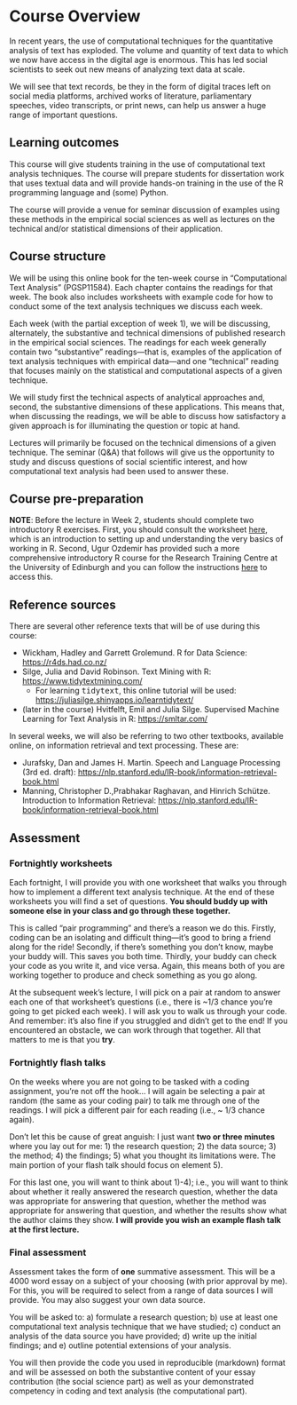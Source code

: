 # Course Overview {.unnumbered}

In recent years, the use of computational techniques for the quantitative analysis of text has exploded. The volume and quantity of text data to which we now have access in the digital age is enormous. This has led social scientists to seek out new means of analyzing text data at scale. 

We will see that text records, be they in the form of digital traces left on social media platforms, archived works of literature, parliamentary speeches, video transcripts, or print news, can help us answer a huge range of important questions.

## Learning outcomes {.unnumbered}

This course will give students training in the use of computational text analysis techniques. The course will prepare students for dissertation work that uses textual data and will provide hands-on training in the use of the R programming language and (some) Python. 

The course will provide a venue for seminar discussion of examples using these methods in the empirical social sciences as well as lectures on the technical and/or statistical dimensions of their application.

## Course structure {.unnumbered}

We will be using this online book for the ten-week course in "Computational Text Analysis" (PGSP11584). Each chapter contains the readings for that week. The book also includes worksheets with example code for how to conduct some of the text analysis techniques we discuss each week. 

Each week (with the partial exception of week 1), we will be discussing, alternately, the substantive and technical dimensions of published research in the empirical social sciences. The readings for each week generally contain two "substantive" readings---that is, examples of the application of text analysis techniques with empirical data---and one "technical" reading that focuses mainly on the statistical and computational aspects of a given technique. 

We will study first the technical aspects of analytical approaches and, second, the substantive dimensions of these applications. This means that, when discussing the readings, we will be able to discuss how satisfactory a given approach is for illuminating the question or topic at hand. 

Lectures will primarily be focused on the technical dimensions of a given technique. The seminar (Q&A) that follows will give us the opportunity to study and discuss questions of social scientific interest, and how computational text analysis had been used to answer these.

## Course pre-preparation {.unnumbered}

**NOTE**: Before the lecture in Week 2, students should complete two introductory R exercises. First, you should consult the worksheet [here](https://cjbarrie.github.io/CTA-ED/introduction-to-r.html), which is an introduction to setting up and understanding the very basics of working in R. Second, Ugur Ozdemir has provided such a more comprehensive introductory R course for the Research Training Centre at the University of Edinburgh and you can follow the instructions [here](https://research-training-centre.sps.ed.ac.uk/micro-methods/) to access this.

## Reference sources {.unnumbered}

There are several other reference texts that will be of use during this course:

- Wickham, Hadley and Garrett Grolemund. R for Data Science: [https://r4ds.had.co.nz/](https://r4ds.had.co.nz/)
- Silge, Julia and David Robinson. Text Mining with R: [https://www.tidytextmining.com/](https://www.tidytextmining.com/)
  - For learning <tt>tidytext</tt>, this online tutorial will be used: [https://juliasilge.shinyapps.io/learntidytext/](https://juliasilge.shinyapps.io/learntidytext/)
- (later in the course) Hvitfelft, Emil and Julia Silge. Supervised Machine Learning for Text Analysis in R: [https://smltar.com/](https://smltar.com/)

In several weeks, we will also be referring to two other textbooks, available online, on information retrieval and text processing. These are:

- Jurafsky, Dan and James H. Martin. Speech and Language Processing (3rd ed. draft): [https://nlp.stanford.edu/IR-book/information-retrieval-book.html](https://nlp.stanford.edu/IR-book/information-retrieval-book.html)
- Manning, Christopher D.,Prabhakar Raghavan, and Hinrich Schütze. Introduction to Information Retrieval: [https://nlp.stanford.edu/IR-book/information-retrieval-book.html](https://nlp.stanford.edu/IR-book/information-retrieval-book.html)

## Assessment {.unnumbered}

### Fortnightly worksheets {.unnumbered}

Each fortnight, I will provide you with one worksheet that walks you through how to implement a different text analysis technique. At the end of these worksheets you will find a set of questions. **You should buddy up with someone else in your class and go through these together.**

This is called "pair programming" and there's a reason we do this. Firstly, coding can be an isolating and difficult thing---it's good to bring a friend along for the ride! Secondly, if there's something you don't know, maybe your buddy will. This saves you both time. Thirdly, your buddy can check your code as you write it, and vice versa. Again, this means both of you are working together to produce and check something as you go along.

At the subsequent week's lecture, I will pick on a pair at random to answer each one of that worksheet's questions (i.e., there is ~1/3 chance you're going to get picked each week). I will ask you to walk us through your code. And remember: it's also fine if you struggled and didn't get to the end! If you encountered an obstacle, we can work through that together. All that matters to me is that you **try**.

### Fortnightly flash talks {.unnumbered}

On the weeks where you are not going to be tasked with a coding assignment, you're not off the hook... I will again be selecting a pair at random (the same as your coding pair) to talk me through one of the readings. I will pick a different pair for each reading (i.e., ~ 1/3 chance again). 

Don't let this be cause of great anguish: I just want **two or three minutes** where you lay out for me: 1) the research question; 2) the data source; 3) the method; 4) the findings; 5) what you thought its limitations were. The main portion of your flash talk should focus on element 5).

For this last one, you will want to think about 1)-4); i.e., you will want to think about whether it really answered the research question, whether the data was appropriate for answering that question, whether the method was appropriate for answering that question, and whether the results show what the author claims they show. **I will provide you wish an example flash talk at the first lecture.**

### Final assessment {.unnumbered}

Assessment takes the form of **one** summative assessment. This will be a 4000 word essay on a subject of your choosing (with prior approval by me). For this, you will be required to select from a range of data sources I will provide. You may also suggest your own data source. 

You will be asked to: a) formulate a research question; b) use at least one computational text analysis technique that we have studied; c) conduct an analysis of the data source you have provided; d) write up the initial findings; and e) outline potential extensions of your analysis.

You will then provide the code you used in reproducible (markdown) format and will be assessed on both the substantive content of your essay contribution (the social science part) as well as your demonstrated competency in coding and text analysis (the computational part).
